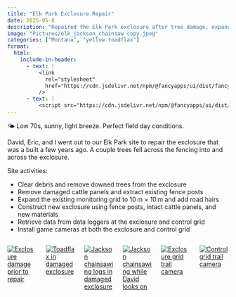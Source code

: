 ```yaml
---
title: "Elk Park Exclosure Repair"
date: 2025-05-8
description: "Repaired the Elk Park exclosure after tree damage, expanded the monitoring grid, and installed trail cameras and data loggers at both the exclosure and control sites."
image: "Pictures/elk_jackson_chainsaw copy.jpeg"
categories: ["Montana", "yellow toadflax"]
format:
  html:
    include-in-header:
      - text: |
          <link
            rel="stylesheet"
            href="https://cdn.jsdelivr.net/npm/@fancyapps/ui/dist/fancybox.css"
          />
      - text: |
          <script src="https://cdn.jsdelivr.net/npm/@fancyapps/ui/dist/fancybox.umd.js"></script>
---
```


::: {.callout-note title="Weather"}
🌤️ Low 70s, sunny, light breeze. Perfect field day conditions.
:::
David, Eric, and I went out to our Elk Park site to repair the exclosure that was a built a few years ago. A couple trees fell across the fencing into and across the exclosure. 

Site activities:

- Clear debris and remove downed trees from the exclosure
- Remove damaged cattle panels and extract existing fence posts
- Expand the existing monitoring grid to 10 m × 10 m and add road hairs
- Construct new exclosure using fence posts, intact cattle panels, and new materials
- Retrieve data from data loggers at the exclosure and control grid
- Install game cameras at both the exclosure and control grid

:::{.columns}

::: {.column width="33%" .px-2}
[![Exclosure damage prior to repair](Pictures/elk_treedown.jpg)](Pictures/elk_treedown.jpg){data-fancybox="gallery" 
data-caption="Exclosure damage prior to repair"}
:::

::: {.column width="33%" .px-2}
[![Toadflax in damaged exclosure](Pictures/elk_excl_toadflax.jpg)](Pictures/elk_excl_toadflax.jpg){data-fancybox="gallery" 
data-caption="Toadflax in damaged exclosure"}
:::

::: {.column width="33%" .px-2}
[![Jackson chainsawing logs in damaged exclosure](Pictures/elk_jackson_chainsaw.jpeg)](Pictures/elk_jackson_chainsaw.jpeg){data-fancybox="gallery" 
data-caption="Jackson chainsawing logs in damaged exclosure"}
:::

::: {.column width="33%" .px-2}
[![Jackson chainsawing while David looks on](Pictures/elk_chainsaw_davidwatch.jpeg)](Pictures/elk_chainsaw_davidwatch.jpeg){data-fancybox="gallery"
data-caption="Jackson chainsawing while David looks on"}
:::

::: {.column width="33%" .px-2}
[![Exclosure grid trail camera](Pictures/elk_exclosure_cam.jpeg)](Pictures/elk_exclosure_cam.jpeg){data-fancybox="gallery"
data-caption="Exclosure grid trail camera"}
:::

:::{.column width="33%" .px-2}
[![Control grid trail camera](Pictures/elk_control_cam.jpeg)](Pictures/elk_control_cam.jpeg){data-fancybox="gallery"
data-caption="Control grid trail camera"}
:::
:::
